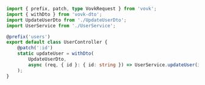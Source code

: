 ```ts
import { prefix, patch, type VovkRequest } from 'vovk';
import { withDto } from 'vovk-dto';
import UpdateUserDto from './UpdateUserDto';
import UserService from './UserService';

@prefix('users')
export default class UserController {
    @patch(':id')
    static updateUser = withDto(
        UpdateUserDto, 
        async (req, { id }: { id: string }) => UserService.updateUser(id, await req.json())
    );
}
```